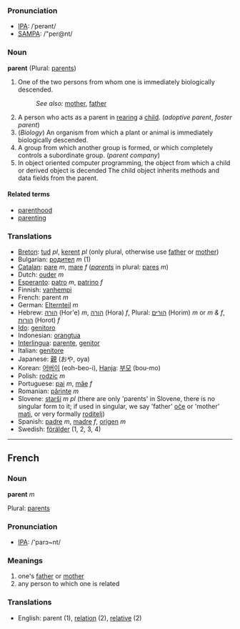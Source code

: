 ===Pronunciation===
*[[w:IPA|IPA]]: /ˈperənt/
*[[w:SAMPA|SAMPA]]: /"per@nt/

===Noun===
'''parent''' (Plural: [[parents]])

#One of the two persons from whom one is immediately biologically descended.
#:''See also:'' [[mother]], [[father]]
#A person who acts as a parent in [[rear]]ing a [[child]]. (''adoptive parent'', ''foster parent'')
#(''Biology'') An organism from which a plant or animal is immediately biologically descended.
#A group from which another group is formed, or which completely controls a subordinate group. (''parent company'')
#In object oriented computer programming, the object from which a child or derived object is decended  The child object inherits methods and data fields from the parent.

====Related terms====
*[[parenthood]]
*[[parenting]]

===Translations===
*[[Breton]]: [[tud]] ''pl'', [[kerent]] ''pl'' (only plural, otherwise use [[father]] or [[mother]])
*Bulgarian: [[родител]] ''m'' (1)
*[[Catalan]]: [[pare]] ''m'', [[mare]] ''f'' (''[[parents]]'' in plural: [[pares]] ''m'')
*Dutch: [[ouder]] ''m''
*[[Esperanto]]: [[patro]] ''m'', [[patrino]] ''f''
*Finnish: [[vanhempi]]
*French: parent ''m''
*German: [[Elternteil]] ''m''
*Hebrew: [[הורה]] (Hor'e) ''m'', [[הורה]] (Hora) ''f'', Plural: [[הורים]] (Horim) ''m'' or ''m & f'', [[הורות]] (Horot) ''f''
*[[Ido]]: [[genitoro]]
*Indonesian: [[orangtua]]
*[[Interlingua]]: [[parente]], [[genitor]]
*Italian: [[genitore]]
*Japanese: [[親]] (おや, oya)
*Korean: [[어버이]] (eoh-beo-i), [[Hanja]]: [[부모]] (bou-mo)
*Polish: [[rodzic]] ''m''
*Portuguese: [[pai]] ''m'', [[mãe]] ''f''
*Romanian: [[părinte]] ''m''
*Slovene: [[starši]] ''m pl'' (there are only 'parents' in Slovene, there is no singular form to it; if used in singular, we say 'father' [[oče]] or 'mother' [[mati]], or very formally [[roditelj]])
*Spanish: [[padre]] ''m'', [[madre]] ''f'', [[origen]] ''m''
*Swedish: [[förälder]] (1, 2, 3, 4)

----

==French==

===Noun===

'''parent''' ''m''

Plural: [[parents]]

===Pronunciation===
*[[w:IPA|IPA]]: /'parɔ~nt/

===Meanings===

#one's [[father]] or [[mother]]
#any person to which one is related

===Translations===
*English: parent (1), [[relation]] (2), [[relative]] (2)